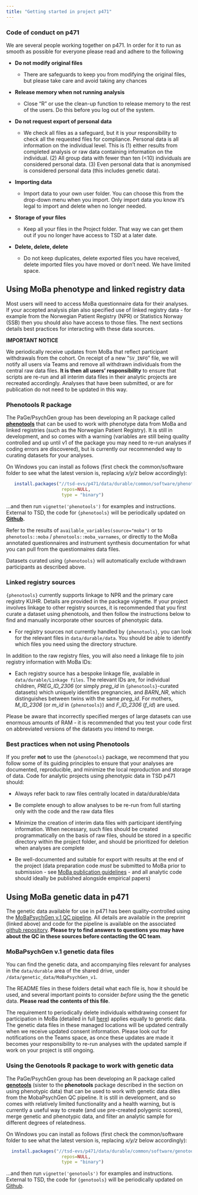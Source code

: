 ```yaml
---
title: "Getting started in project p471"
---
```


::: callout-note
### Code of conduct on p471

We are several people working together on p471. In order for it to run as smooth as possible for everyone please read and adhere to the following

-   **Do not modify original files**

    -   There are safeguards to keep you from modifying the original files, but please take care and avoid taking any chances

-   **Release memory when not running analysis**

    -   Close “R” or use the clean-up function to release memory to the rest of the users. Do this before you log out of the system.

-   **Do not request export of personal data**

    -   We check all files as a safeguard, but it is your responsibility to check all the requested files for compliance. Personal data is all information on the individual level. This is (1) either results from completed analysis or raw data containing information on the individual. (2) All group data with fewer than ten (\<10) individuals are considered personal data. (3) Even personal data that is anonymised is considered personal data (this includes genetic data).

-   **Importing data**

    -   Import data to your own user folder. You can choose this from the drop-down menu when you import. Only import data you know it's legal to import and delete when no longer needed.

-   **Storage of your files**

    -   Keep all your files in the Project folder. That way we can get them out if you no longer have access to TSD at a later date.

-   **Delete, delete, delete**

    -   Do not keep duplicates, delete exported files you have received, delete imported files you have moved or don’t need. We have limited space.
:::

## Using MoBa phenotype and linked registry data

Most users will need to access MoBa questionnaire data for their analyses. If your accepted analysis plan also specified use of linked registry data - for example from the Norwegian Patient Registry (NPR) or Statistics Norway (SSB) then you should also have access to those files. The next sections details best practices for interacting with these data sources.

::: callout-note
**IMPORTANT NOTICE**

We periodically receive updates from MoBa that reflect participant withdrawals from the cohort. On receipt of a new "`SV_INFO`" file, we will notify all users via Teams and remove all withdrawn individuals from the central raw data files. **It is then all users' responsibility** to ensure that scripts are re-run and all interim data files in their analytic projects are recreated accordingly. Analyses that have been submitted, or are for publication do not need to be updated in this way.
:::

### Phenotools R package

The PaGe/PsychGen group has been developing an R package called [**phenotools**](https://github.com/psychgen/phenotools) that can be used to work with phenotype data from MoBa and linked registries (such as the Norwegian Patient Registry). It is still in development, and so comes with a warning (variables are still being quality controlled and up until v1 of the package you may need to re-run analyses if coding errors are discovered), but is currently our recommended way to curating datasets for your analyses.

On Windows you can install as follows (first check the common/software folder to see what the latest version is, replacing *x/y/z* below accordingly):

``` r
   install.packages("//tsd-evs/p471/data/durable/common/software/phenotools_x.y.z.zip", 
                     repos=NULL,
                     type = "binary")
```

...and then run `vignette('phenotools')` for examples and instructions. External to TSD, the code for `{phenotools}` will be periodically updated on [**Github**](https://github.com/psychgen/phenotools)**.**

Refer to the results of `available_variables(source="moba")` or to `phenotools::moba` / `phenotools::moba_varnames`, or directly to the MoBa annotated questionnaires and instrument synthesis documentation for what you can pull from the questionnaires data files.

Datasets curated using `{phenotools}` will automatically exclude withdrawn participants as described above.

### Linked registry sources

`{phenotools}` currently supports linkage to NPR and the primary care registry KUHR. Details are provided in the package vignette. If your project involves linkage to other registry sources, it is recommended that you first curate a dataset using phenotools, and then follow the instructions below to find and manually incorporate other sources of phenotypic data.

-   For registry sources not currently handled by `{phenotools}`, you can look for the relevant files in `data/durable/data`. You should be able to identify which files you need using the directory structure.

In addition to the raw registry files, you will also need a linkage file to join registry information with MoBa IDs:

-   Each registry source has a bespoke linkage file, available in `data/durable/Linkage files`. The relevant IDs are, for individual children, *PREG_ID_2306* (or simply *preg_id* in `{phenotools}`-curated datasets) which uniquely identifies pregnancies, and *BARN_NR*, which distinguishes between twins with the same *preg_id*. For mothers, *M_ID_2306* (or *m_id* in `{phenotools}`) and *F_ID_2306* (*f_id*) are used.

Please be aware that incorrectly specified merges of large datasets can use enormous amounts of RAM - it is recommended that you test your code first on abbreviated versions of the datasets you intend to merge.

### Best practices when not using Phenotools

If you prefer **not** to use the `{phenotools}` package, we recommend that you follow some of its guiding principles to ensure that your analyses are documented, reproducible, and minimize the local reproduction and storage of data. Code for analytic projects using phenotypic data in TSD p471 should:

-   Always refer back to raw files centrally located in data/durable/data

-   Be complete enough to allow analyses to be re-run from full starting only with the code and the raw data files

-   Minimize the creation of interim data files with participant identifying information. When necessary, such files should be created programmatically on the basis of raw files, should be stored in a specific directory within the project folder, and should be prioritized for deletion when analyses are complete

-   Be well-documented and suitable for export with results at the end of the project (data preparation code *must* be submitted to MoBa prior to submission - see [MoBa publication guidelines](https://www.fhi.no/en/studies/moba/for-forskere-artikler/checklist-for-papers/) - and all analytic code should ideally be published alongside empirical papers)

## Using MoBa genetic data in p471

The genetic data available for use in p471 has been quality-controlled using the [MoBaPsychGen v.1 QC pipeline](https://www.biorxiv.org/content/10.1101/2022.06.23.496289v1). All details are available in the preprint (linked above) and code for the pipeline is available on the associated [github repository](https://github.com/psychgen/MoBaPsychGen-QC-pipeline). **Please try to find answers to questions you may have about the QC in these sources before contacting the QC team**.

### MoBaPsychGen v.1 genetic data files

You can find the genetic data, and accompanying files relevant for analyses in the `data/durable` area of the shared drive, under `/data/genetic_data/MoBaPsychGen_v1`.

The README files in these folders detail what each file is, how it should be used, and several important points to consider *before* using the the genetic data. **Please read the contents of this file**.

The requirement to periodically delete individuals withdrawing consent for participation in MoBa (detailed in full [here](https://osf.io/necbg/wiki/Using%20MoBa%20phenotype%20data/)) applies equally to genetic data. The genetic data files in these managed locations will be updated centrally when we receive updated consent information. Please look out for notifications on the Teams space, as once these updates are made it becomes your responsibility to re-run analyses with the updated sample if work on your project is still ongoing.

### Using the Genotools R package to work with genetic data

The PaGe/PsychGen group has been developing an R package called [**genotools**](https://github.com/psychgen/genotools) (sister to the **phenotools** package described in the section on using phenotypic data) that can be used to work with genetic data diles from the MobaPsychGen QC pipeline. It is still in development, and so comes with relatively limited functionality and a health warning, but is currently a useful way to create (and use pre-created polygenic scores), merge genetic and phenotypic data, and filter an analytic sample for different degrees of relatedness.

On Windows you can install as follows (first check the common/software folder to see what the latest version is, replacing *x/y/z* below accordingly):

``` r
  install.packages("//tsd-evs/p471/data/durable/common/software/genotools_x.y.z.zip", 
                     repos=NULL,
                     type = "binary")
```

...and then run `vignette('genotools')` for examples and instructions. External to TSD, the code for `{genotools}` will be periodically updated on [Github](https://github.com/psychgen/genotools).
